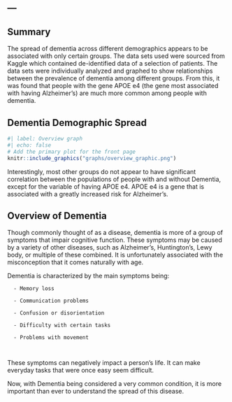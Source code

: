 ---
---

## **Summary**
The spread of dementia across different demographics appears to be associated with only 
certain groups. The data sets used were sourced from Kaggle which contained de-identified data
of a selection of patients. The data sets were individually analyzed and graphed to show relationships between the prevalence of dementia among different groups. From this, it was found that people with the gene APOE e4 (the gene most associated with having Alzheimer's) are much more common among people with dementia.


## **Dementia Demographic Spread**

 
```r
#| label: Overview graph
#| echo: false
# Add the primary plot for the front page
knitr::include_graphics("graphs/overview_graphic.png")
```

Interestingly, most other groups do not appear to have significant correlation between the populations of people with and without Dementia, except for the variable of having APOE e4. APOE e4 is a gene that is associated with a greatly increased risk for Alzheimer's.

## **Overview of Dementia**
Though commonly thought of as a disease, dementia is more of a group of symptoms 
that impair cognitive function. These symptoms may be caused by a variety of other
diseases, such as Alzheimer's, Huntington's, Lewy body, or multiple of these combined.
It is unfortunately associated with the misconception that it comes naturally with age.

Dementia is characterized by the main symptoms being:

      - Memory loss
      
      - Communication problems
      
      - Confusion or disorientation
      
      - Difficulty with certain tasks
      
      - Problems with movement
      
      
These symptoms can negatively impact a person's life. It can make everyday tasks that
were once easy seem difficult. 

Now, with Dementia being considered a very common condition, it is more important than
ever to understand the spread of this disease.

